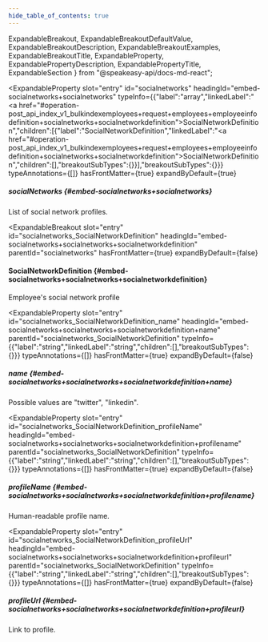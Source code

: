 ```yaml
---
hide_table_of_contents: true
---
```

  ExpandableBreakout,
  ExpandableBreakoutDefaultValue,
  ExpandableBreakoutDescription,
  ExpandableBreakoutExamples,
  ExpandableBreakoutTitle,
  ExpandableProperty,
  ExpandablePropertyDescription,
  ExpandablePropertyTitle,
  ExpandableSection
} from "@speakeasy-api/docs-md-react";

<ExpandableSection>

<ExpandableProperty
  slot="entry"
  id="socialnetworks"
  headingId="embed-socialnetworks+socialnetworks"
  typeInfo={{"label":"array","linkedLabel":"<a href=\"#operation-post_api_index_v1_bulkindexemployees+request+employees+employeeinfodefinition+socialnetworks+socialnetworkdefinition\">SocialNetworkDefinition</a>","children":[{"label":"SocialNetworkDefinition","linkedLabel":"<a href=\"#operation-post_api_index_v1_bulkindexemployees+request+employees+employeeinfodefinition+socialnetworks+socialnetworkdefinition\">SocialNetworkDefinition</a>","children":[],"breakoutSubTypes":{}}],"breakoutSubTypes":{}}}
  typeAnnotations={[]}
  hasFrontMatter={true}
  expandByDefault={true}
>

<ExpandablePropertyTitle slot="title">

##### socialNetworks \{#embed-socialnetworks+socialnetworks\}

</ExpandablePropertyTitle>

<ExpandablePropertyDescription slot="description">

List of social network profiles.

</ExpandablePropertyDescription>

</ExpandableProperty>

<ExpandableBreakout
  slot="entry"
  id="socialnetworks_SocialNetworkDefinition"
  headingId="embed-socialnetworks+socialnetworks+socialnetworkdefinition"
  parentId="socialnetworks"
  hasFrontMatter={true}
  expandByDefault={false}
>

<ExpandableBreakoutTitle slot="title">

#### SocialNetworkDefinition \{#embed-socialnetworks+socialnetworks+socialnetworkdefinition\}

</ExpandableBreakoutTitle>

<ExpandableBreakoutDescription slot="description">

Employee's social network profile

</ExpandableBreakoutDescription>

<ExpandableBreakoutExamples slot="examples">

</ExpandableBreakoutExamples>

<ExpandableBreakoutDefaultValue slot="defaultValue">

</ExpandableBreakoutDefaultValue>

</ExpandableBreakout>

<ExpandableProperty
  slot="entry"
  id="socialnetworks_SocialNetworkDefinition_name"
  headingId="embed-socialnetworks+socialnetworks+socialnetworkdefinition+name"
  parentId="socialnetworks_SocialNetworkDefinition"
  typeInfo={{"label":"string","linkedLabel":"string","children":[],"breakoutSubTypes":{}}}
  typeAnnotations={[]}
  hasFrontMatter={true}
  expandByDefault={false}
>

<ExpandablePropertyTitle slot="title">

##### name \{#embed-socialnetworks+socialnetworks+socialnetworkdefinition+name\}

</ExpandablePropertyTitle>

<ExpandablePropertyDescription slot="description">

Possible values are "twitter", "linkedin".

</ExpandablePropertyDescription>

</ExpandableProperty>

<ExpandableProperty
  slot="entry"
  id="socialnetworks_SocialNetworkDefinition_profileName"
  headingId="embed-socialnetworks+socialnetworks+socialnetworkdefinition+profilename"
  parentId="socialnetworks_SocialNetworkDefinition"
  typeInfo={{"label":"string","linkedLabel":"string","children":[],"breakoutSubTypes":{}}}
  typeAnnotations={[]}
  hasFrontMatter={true}
  expandByDefault={false}
>

<ExpandablePropertyTitle slot="title">

##### profileName \{#embed-socialnetworks+socialnetworks+socialnetworkdefinition+profilename\}

</ExpandablePropertyTitle>

<ExpandablePropertyDescription slot="description">

Human-readable profile name.

</ExpandablePropertyDescription>

</ExpandableProperty>

<ExpandableProperty
  slot="entry"
  id="socialnetworks_SocialNetworkDefinition_profileUrl"
  headingId="embed-socialnetworks+socialnetworks+socialnetworkdefinition+profileurl"
  parentId="socialnetworks_SocialNetworkDefinition"
  typeInfo={{"label":"string","linkedLabel":"string","children":[],"breakoutSubTypes":{}}}
  typeAnnotations={[]}
  hasFrontMatter={true}
  expandByDefault={false}
>

<ExpandablePropertyTitle slot="title">

##### profileUrl \{#embed-socialnetworks+socialnetworks+socialnetworkdefinition+profileurl\}

</ExpandablePropertyTitle>

<ExpandablePropertyDescription slot="description">

Link to profile.

</ExpandablePropertyDescription>

</ExpandableProperty>

</ExpandableSection>